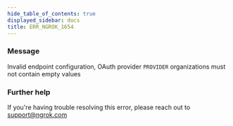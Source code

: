 ```yaml
---
hide_table_of_contents: true
displayed_sidebar: docs
title: ERR_NGROK_1654
---
```


### Message

Invalid endpoint configuration, OAuth provider `PROVIDER` organizations must not contain empty values

### Further help

If you're having trouble resolving this error, please reach out to [support@ngrok.com](mailto:support@ngrok.com?subject=Help%20with%20ERR_NGROK_1654)
